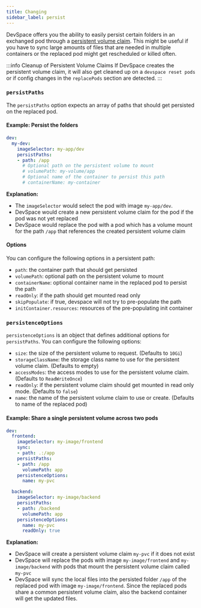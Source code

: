 ```yaml
---
title: Changing
sidebar_label: persist
---
```


DevSpace offers you the ability to easily persist certain folders in an exchanged pod through a [persistent volume claim](https://kubernetes.io/docs/concepts/storage/persistent-volumes/#persistentvolumeclaims). This might be useful if you have to sync large amounts of files that are needed in multiple containers or the replaced pod might get rescheduled or killed often.

:::info Cleanup of Persistent Volume Claims
If DevSpace creates the persistent volume claim, it will also get cleaned up on a `devspace reset pods` or if config changes in the `replacePods` section are detected.
:::

### `persistPaths`

The `persistPaths` option expects an array of paths that should get persisted on the replaced pod.

#### Example: Persist the folders
```yaml
dev:
  my-dev:
    imageSelector: my-app/dev
    persistPaths:
    - path: /app
      # Optional path on the persistent volume to mount
      # volumePath: my-volume/app
      # Optional name of the container to persist this path
      # containerName: my-container
```

**Explanation:**
- The `imageSelector` would select the pod with image `my-app/dev`.
- DevSpace would create a new persistent volume claim for the pod if the pod was not yet replaced
- DevSpace would replace the pod with a pod which has a volume mount for the path `/app` that references the created persistent volume claim

#### Options

You can configure the following options in a persistent path:

- `path`: the container path that should get persisted
- `volumePath`: optional path on the persistent volume to mount
- `containerName`: optional container name in the replaced pod to persist the path
- `readOnly`: if the path should get mounted read only
- `skipPopulate`: if true, devspace will not try to pre-populate the path
- `initContainer.resources`: resources of the pre-populating init container

### `persistenceOptions`

`persistenceOptions` is an object that defines additional options for `persistPaths`. You can configure the following options:

- `size`: the size of the persistent volume to request. (Defaults to `10Gi`)
- `storageClassName`: the storage class name to use for the persistent volume claim. (Defaults to empty)
- `accessModes`: the access modes to use for the persistent volume claim. (Defaults to `ReadWriteOnce`)
- `readOnly`: if the persistent volume claim should get mounted in read only mode. (Defaults to `false`)
- `name`: the name of the persistent volume claim to use or create. (Defaults to name of the replaced pod)

#### Example: Share a single persistent volume across two pods
```yaml
dev:
  frontend:
    imageSelector: my-image/frontend
    sync:
    - path: .:/app
    persistPaths:
    - path: /app
      volumePath: app
    persistenceOptions:
      name: my-pvc

  backend:
    imageSelector: my-image/backend
    persistPaths:
    - path: /backend
      volumePath: app
    persistenceOptions:
      name: my-pvc
      readOnly: true
```

**Explanation:**
- DevSpace will create a persistent volume claim `my-pvc` if it does not exist
- DevSpace will replace the pods with image `my-image/frontend` and `my-image/backend` with pods that mount the persistent volume claim called `my-pvc`
- DevSpace will sync the local files into the persisted folder `/app` of the replaced pod with image `my-image/frontend`. Since the replaced pods share a common persistent volume claim, also the backend container will get the updated files.
